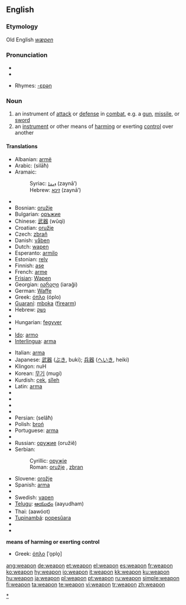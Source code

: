 ==English==

===Etymology===
Old English ''[[wæpen]]''

===Pronunciation===
* {{IPA|/wɛpən/}}
* {{audio|en-us-weapon.ogg|Audio (US)}}

* Rhymes: [[Rhymes:English:-ɛpən|-ɛpən]]

===Noun===
{{en-noun}}

# an instrument of [[attack]] or [[defense]] in [[combat]], e.g. a [[gun]], [[missile]], or [[sword]]
# an [[instrument]] or other means of [[harm]]ing or exerting [[control]] over another

====Translations====
{{trans-top|instrument of attack or defense in combat}}
* Albanian: [[armë]]
* Arabic: {{Arab|[[سلاح|سِلاحٌ]]}} (silāħ) {{m}}
* Aramaic:
*: Syriac: [[ܙܝܢܐ]] (zaynā’) {{m}}
*: Hebrew: [[זינא]] (zaynā’) {{m}}
* {{trreq|Armenian}}
* Bosnian: [[oružje]] {{n}}
* Bulgarian: [[оръжие]] {{n}}
* Chinese: [[武器]] (wǔqì)
* Croatian: [[oružje]] {{n}}
* Czech: [[zbraň]] {{f}}
* Danish: [[våben]] {{n}}
* Dutch: [[wapen]] {{n}}
* Esperanto: [[armilo]]
* Estonian: [[relv]]
* Finnish: [[ase]]
* French: [[arme]] {{f}}
* [[Frisian]]: [[Wapen]]
* Georgian: [[იარაღი]] (iaraği)
* German: [[Waffe]] {{f}}
* Greek: [[όπλο]] (óplo) {{n}}
* [[Guaraní]]: [[mboka]] ([[firearm]])
* Hebrew: [[נשק]] {{m}}
* {{trreq|Hindi}}
* Hungarian: [[fegyver]]
* {{trreq|Icelandic}}
* [[Ido]]: [[armo]]
* [[Interlingua]]: [[arma]]
{{trans-mid}}
* Italian: [[arma]] {{f}}
* Japanese: [[武器]] ([[ぶき]], buki); [[兵器]] ([[へいき]], heiki)
* Klingon: nuH
* Korean: [[무기]] (mugi)
* Kurdish: [[çek]], [[sîleh]]
* Latin: [[arma]] {{n|p}}
* {{trreq|Latvian}}
* {{trreq|Lithuanian}}
* {{trreq|Mongolian}}
* {{trreq|Old English}}
* Persian: {{fa-Arab|[[سلاح|سِلاح]]}} (selâħ)
* Polish: [[broń]] {{f}}
* Portuguese: [[arma]] {{f}}
* {{trreq|Romanian}}
* Russian: [[оружие]] (oružiě) {{n}}
* Serbian:
*: Cyrillic: [[оружје]] {{n}}
*: Roman: [[oružje#Serbian|oružje]] {{n}}, [[zbran]]
* Slovene: [[orožje]] {{n}}
* Spanish: [[arma]] {{f}}
* {{trreq|Swahili}}
* Swedish: [[vapen]] {{n}}
* [[Telugu]]: [[ఆయుధం]] (aayudham)
* Thai: {{Thai|[[อาวุธ]]}} (aawóot)
* [[Tupinambá]]: [[popesûara]]
* {{trreq|Turkish}}
* {{trreq|Welsh}}
{{trans-bottom}}

'''means of harming or exerting control'''
* Greek: [[όπλο]] [ˈo̞plo̞] {{n}}

[[Category:Weapons|*]]

[[ang:weapon]]
[[de:weapon]]
[[et:weapon]]
[[el:weapon]]
[[es:weapon]]
[[fr:weapon]]
[[ko:weapon]]
[[hy:weapon]]
[[io:weapon]]
[[it:weapon]]
[[kk:weapon]]
[[ku:weapon]]
[[hu:weapon]]
[[ja:weapon]]
[[pl:weapon]]
[[pt:weapon]]
[[ru:weapon]]
[[simple:weapon]]
[[fi:weapon]]
[[ta:weapon]]
[[te:weapon]]
[[vi:weapon]]
[[tr:weapon]]
[[zh:weapon]]